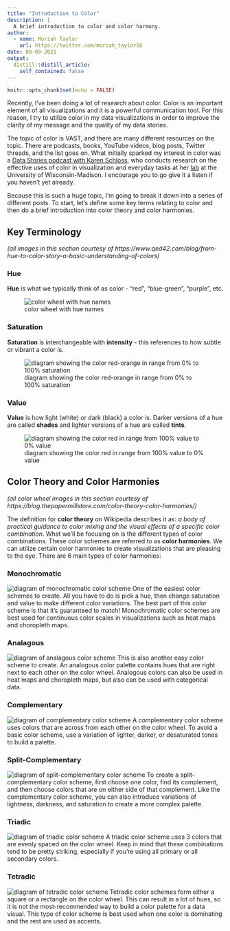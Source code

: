 ```yaml
---
title: "Introduction to Color"
description: |
  A brief introduction to color and color harmony.
author:
  - name: Moriah Taylor
    url: https://twitter.com/moriah_taylor58
date: 08-09-2021
output:
  distill::distill_article:
    self_contained: false
---
```



```r
knitr::opts_chunk$set(echo = FALSE)
```

Recently, I've been doing a lot of research about color. Color is an important element of all visualizations and it is a powerful communication tool. For this reason, I try to utilize color in my data visualizations in order to improve the clarity of my message and the quality of my data stories.

The topic of color is VAST, and there are many different resources on the topic. There are podcasts, books, YouTube videos, blog posts, Twitter threads, and the list goes on. What initially sparked my interest in color was a [Data Stories podcast with Karen Schloss](https://datastori.es/119-color-with-karen-schloss/), who conducts research on the effective uses of color in visualization and everyday tasks at her [lab](https://schlosslab.discovery.wisc.edu/) at the University of Wisconsin-Madison. I encourage you to go give it a listen if you haven't yet already.

Because this is such a huge topic, I'm going to break it down into a series of different posts. To start, let's define some key terms relating to color and then do a brief introduction into color theory and color harmonies.

## Key Terminology  
*(all images in this section courtesy of https://www.qed42.com/blog/from-hue-to-color-story-a-basic-understanding-of-colors)*

### Hue
**Hue** is what we typically think of as color - "red", "blue-green", "purple", etc.
  
![color wheel with hue names](images/hue.png)


### Saturation
**Saturation** is interchangeable with **intensity** - this references to how subtle or vibrant a color is.

![diagram showing the color red-orange in range from 0% to 100% saturation](images/saturation.png)

### Value
**Value** is how light (white) or dark (black) a color is. Darker versions of a hue are called **shades** and lighter versions of a hue are called **tints**. 

![diagram showing the color red in range from 100% value to 0% value](images/value.png)

## Color Theory and Color Harmonies
*(all color wheel images in this section courtesy of https://blog.thepapermillstore.com/color-theory-color-harmonies/)*

The definition for **color theory** on Wikipedia describes it as: *a body of practical guidance to color mixing and the visual effects of a specific color combination*. What we'll be focusing on is the different types of color combinations. These color schemes are referred to as **color harmonies**. We can utilize certain color harmonies to create visualizations that are pleasing to the eye. There are 6 main types of color harmonies:  


### Monochromatic
![diagram of monochromatic color scheme](images/monochromatic.png)
One of the easiest color schemes to create. All you have to do is pick a hue, then change saturation and value to make different color variations. The best part of this color scheme is that it's guaranteed to match! Monochromatic color schemes are best used for continuous color scales in visualizations such as heat maps and choropleth maps.


### Analagous
![diagram of analagous color scheme](images/analogous.png)
This is also another easy color scheme to create. An analogous color palette contains hues that are right next to each other on the color wheel. Analogous colors can also be used in heat maps and choropleth maps, but also can be used with categorical data.

### Complementary
![diagram of complementary color scheme](images/complementary.png)
A complementary color scheme uses colors that are across from each other on the color wheel. To avoid a basic color scheme, use a variation of lighter, darker, or desaturated tones to build a palette.

### Split-Complementary
![diagram of split-complementary color scheme](images/split-complementary.png)
To create a split-complementary color scheme, first choose one color, find its complement, and then choose colors that are on either side of that complement. Like the complementary color scheme, you can also introduce variations of lightness, darkness, and saturation to create a more complex palette.

### Triadic
![diagram of triadic color scheme](images/triadic.png)
A triadic color scheme uses 3 colors that are evenly spaced on the color wheel. Keep in mind that these combinations tend to be pretty striking, especially if you're using all primary or all secondary colors.

### Tetradic
![diagram of tetradic color scheme](images/tetradic.png)
Tetradic color schemes form either a square or a rectangle on the color wheel. This can result in a lot of hues, so it is not the most-recommended way to build a color palette for a data visual. This type of color scheme is best used when one color is dominating and the rest are used as accents.

